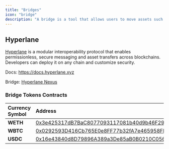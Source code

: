 ```yaml
---
title: "Bridges"
icon: "bridge"
description: "A bridge is a tool that allows users to move assets such as USDC from Ethereum to Incentiv and vice versa. "
---
```


## Hyperlane

[Hyperlane](https://www.hyperlane.xyz) is a modular interoperability protocol that enables permissionless, secure messaging and asset transfers across blockchains. Developers can deploy it on any chain and customize security.

Docs: https://docs.hyperlane.xyz

Bridge: [Hyperlane Nexus](https://nexus.hyperlane.xyz?destination=incentiv)

### Bridge Tokens Contracts 

| Currency Symbol | **Address**                                                                                                                 | YAML                                                                                                                    |
| :-------------- | :-------------------------------------------------------------------------------------------------------------------------- | :---------------------------------------------------------------------------------------------------------------------- |
| **WETH**        | [0x3e425317dB7BaC8077093117081b40d9b46F29cb](https://explorer.incentiv.io/token/0x3e425317dB7BaC8077093117081b40d9b46F29cb) | [YAML](https://github.com/hyperlane-xyz/hyperlane-registry/blob/main/deployments/warp_routes/WETH/incentiv-config.yaml) |
| **WBTC**        | [0x0292593D416Cb765E0e8FF77b32fA7e465958FEE](https://explorer.incentiv.io/token/0x0292593D416Cb765E0e8FF77b32fA7e465958FEE) | [YAML](https://github.com/hyperlane-xyz/hyperlane-registry/blob/main/deployments/warp_routes/WBTC/incentiv-config.yaml) |
| **USDC**        | [0x16e43840d8D79896A389a3De85aB0B0210C05685](https://explorer.incentiv.io/token/0x16e43840d8D79896A389a3De85aB0B0210C05685) | [YAML](https://github.com/hyperlane-xyz/hyperlane-registry/blob/main/deployments/warp_routes/USDC/incentiv-config.yaml) |

## 